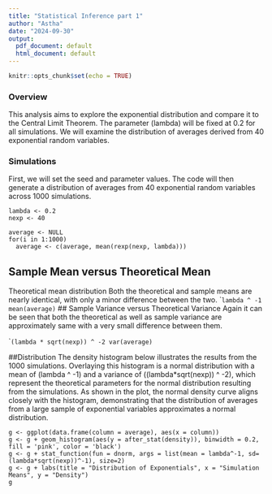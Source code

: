 ---
title: "Statistical Inference part 1"
author: "Astha"
date: "2024-09-30"
output:
  pdf_document: default
  html_document: default
---

```{r setup, include=FALSE}
knitr::opts_chunk$set(echo = TRUE)
```


### Overview
This analysis aims to explore the exponential distribution and compare it to the Central Limit Theorem. The parameter (lambda) will be fixed at 0.2 for all simulations. We will examine the distribution of averages derived from 40 exponential random variables.

### Simulations
First, we will set the seed and parameter values. The code will then generate a distribution of averages from 40 exponential random variables across 1000 simulations.
```set.seed(143)
lambda <- 0.2
nexp <- 40

average <- NULL
for(i in 1:1000)
  average <- c(average, mean(rexp(nexp, lambda)))
```


## Sample Mean versus Theoretical Mean
Theoretical mean distribution
Both the theoretical and sample means are nearly identical, with only a minor difference between the two.
```lambda ^ -1
mean(average)
``
## Sample Variance versus Theoretical Variance
Again it can be seen that both the theoretical as well as sample variance are approximately same with a very small difference between them.

```(lambda * sqrt(nexp)) ^ -2
var(average)
``

##Distribution
The density histogram below illustrates the results from the 1000 simulations. Overlaying this histogram is a normal distribution with a mean of (lambda ^ -1)  and a variance of ((lambda*sqrt(nexp)) ^ -2), which represent the theoretical parameters for the normal distribution resulting from the simulations. As shown in the plot, the normal density curve aligns closely with the histogram, demonstrating that the distribution of averages from a large sample of exponential variables approximates a normal distribution.

```library(ggplot2)
g <- ggplot(data.frame(column = average), aes(x = column))
g <- g + geom_histogram(aes(y = after_stat(density)), binwidth = 0.2, fill = 'pink', color = 'black')
g <- g + stat_function(fun = dnorm, args = list(mean = lambda^-1, sd=(lambda*sqrt(nexp))^-1), size=2)
g <- g + labs(title = "Distribution of Exponentials", x = "Simulation Means", y = "Density")
g
```